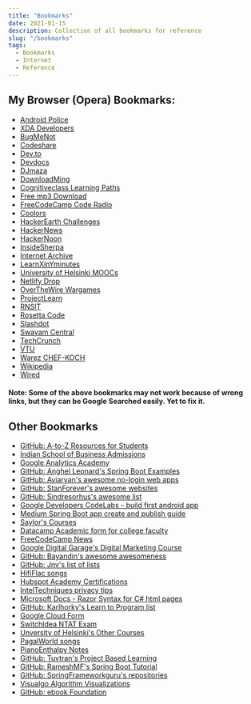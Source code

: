 ```yaml
---
title: "Bookmarks"
date: 2021-01-15
description: Collection of all bookmarks for reference
slug: "/bookmarks"
tags:
  - Bookmarks
  - Internet
  - Reference
---
```


## My Browser (Opera) Bookmarks:

- [Android Police](https://androidpolice.com)
- [XDA Developers](https://xdadevelopers.com)
- [BugMeNot](https://bugmenot.com)
- [Codeshare](https://codeshare.io)
- [Dev.to](https://dev.to)
- [Devdocs](https://devdocs.io)
- [DJmaza](www.djmaza.link)
- [DownloadMing](https://downloadming2.com)
- [Cognitiveclass Learning Paths](https://cognitiveclass.ai)
- [Free mp3 Download](https://free-mp3-download.net)
- [FreeCodeCamp Code Radio](https://coderadio.freecodecamp.org)
- [Coolors](https://coolors.co)
- [HackerEarth Challenges](https://hackerearth.com/challenges)
- [HackerNews](https://hackernews.com)
- [HackerNoon](https://hackernews.com)
- [InsideSherpa](https://insidesherpa.com)
- [Internet Archive](https://archive.org)
- [LearnXinYminutes](https://learnxinyminutes.com)
- [University of Helsinki MOOCs](https://mooc.fi)
- [Netlify Drop](https//netlify.com)
- [OverTheWire Wargames](https://overthewire.com)
- [ProjectLearn](https://projectlearn.io)
- [RNSIT](https://rnsit.ac.in)
- [Rosetta Code](https://rosettacode.com)
- [Slashdot](https://slashdot.com)
- [Swayam Central](https://swayam.ac.in)
- [TechCrunch](https://techcrunch.com)
- [VTU](https;//vtu.ac.in)
- [Warez CHEF-KOCH](https://chef-koch.github.io)
- [Wikipedia](https://wikipedia.org)
- [Wired](https://wired.org)

#### Note: Some of the above bookmarks may not work because of wrong links, but they can be Google Searched easily. Yet to fix it.

## Other Bookmarks

- [GitHub: A-to-Z Resources for Students](https://github.com/dipakkr/A-to-Z-Resources-for-Students/blob/master/README.md#campus-ambassador-programs-v)
- [Indian School of Business Admissions](https://www.isb.edu/ylp/admissions/admissions-events)
- [Google Analytics Academy](https://analytics.google.com/analytics/academy/)
- [GitHub: Anghel Leonard's Spring Boot Examples](https://github.com/AnghelLeonard/Hibernate-SpringBoot?files=1)
- [GitHub: Aviaryan's awesome no-login web apps](https://github.com/aviaryan/awesome-no-login-web-apps/blob/master/README.md)
- [GitHub: StanForever's awesome websites](https://github.com/StanForever/awesome-websites/blob/master/README.md)
- [GitHub: Sindresorhus's awesome list](https://github.com/sindresorhus/awesome/blob/master/readme.md#books)
- [Google Developers CodeLabs - build first android app](https://codelabs.developers.google.com/codelabs/build-your-first-android-app/index.html?index=..%2F..index#0)
- [Medium Spring Boot app create and publish guide](https://medium.com/zero-to-production/create-and-publish-your-rest-api-using-spring-boot-and-heroku-part-2-4c066696bab4)
- [Saylor's Courses](https://learn.saylor.org/course/view.php?id=84)
- [Datacamp Academic form for college faculty](https://www.datacamp.com/groups/education#academic_form)
- [FreeCodeCamp News](https://www.freecodecamp.org/news/)
- [Google Digital Garage's Digital Marketing Course](https://learndigital.withgoogle.com/digitalgarage/course/digital-marketing)
- [GitHub: Bayandin's awesome awesomeness](https://github.com/bayandin/awesome-awesomeness)
- [GitHub: Jnv's list of lists](https://github.com/jnv/lists)
- [HifiFlac songs](https://www.hififlac.net/)
- [Hubspot Academy Certifications](https://academy.hubspot.com/)
- [IntelTechniques privacy tips](https://inteltechniques.com/links.html)
- [Microsoft Docs - Razor Syntax for C# html pages](https://docs.microsoft.com/en-us/aspnet/web-pages/overview/getting-started/introducing-razor-syntax-c)
- [GitHub: Karlhorky's Learn to Program list](https://github.com/karlhorky/learn-to-program/blob/master/README.md)
- [Google Cloud Form](https://docs.google.com/forms/d/e/1FAIpQLSer88rgn8BT74zloXRExpDiuwZRUc-0EjvG7P9ToKekPhdsWA/viewform)
- [SwitchIdea NTAT Exam](https://www.switchidea.com/ntat/#)
- [Unversity of Helsinki's Other Courses](https://www.helsinki.fi/en/admissions/open-education-and-opportunities-in-lifelong-learning)
- [PagalWorld songs](https://www.pagalworld.link/beta)
- [PianoEnthalpy Notes](https://pianoenthalpy.blogspot.com/?m=1)
- [GitHub: Tuvtran's Project Based Learning](https://github.com/tuvtran/project-based-learning/blob/master/README.md#java)
- [GitHub: RameshMF's Spring Boot Tutorial](https://github.com/RameshMF/spring-boot-tutorial?files=1)
- [GitHub: SpringFrameworkguru's repositories](https://github.com/springframeworkguru?tab=repositories)
- [Visualgo Algorithm Visualizations](https://visualgo.net/en)
- [GitHub: ebook Foundation](https://ebookfoundation.github.io/)

